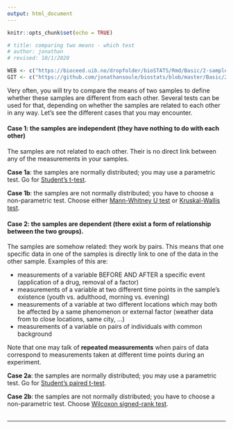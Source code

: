 ```yaml
---
output: html_document
---
```


```r
knitr::opts_chunk$set(echo = TRUE)

# title: comparing two means - which test
# author: jonathan
# revised: 10/1/2020

WEB <- c("https://bioceed.uib.no/dropfolder/bioSTATS/Rmd/Basic/2-sample/2means-whichtest.html")
GIT <- c("https://github.com/jonathansoule/biostats/blob/master/Basic/2-sample/2means-whichtest.Rmd")
```

Very often, you will try to compare the means of two samples to define whether these samples are different from each other. Several tests can be used for that, depending on whether the samples are related to each other in any way. Let's see the different cases that you may encounter.
 
#### Case 1: the samples are independent (they have nothing to do with each other)
The samples are not related to each other. Their is no direct link between any of the measurements in your samples.

  **Case 1a**: the samples are normally distributed; you may use a parametric test. Go for [Student's t-test](http://biostats.w.uib.no/comparing-two-means-t-test/){target="_blank"}.

  **Case 1b**: the samples are not normally distributed; you have to choose a non-parametric test. Choose either [Mann-Whitney U test](http://biostats.w.uib.no/comparing-two-means-mann-whitney-u-test/){target="_blank"} or [Kruskal-Wallis test](http://biostats.w.uib.no/comparing-two-means-kruskal-wallis-test/){target="_blank"}.

#### Case 2: the samples are dependent (there exist a form of relationship between the two groups).
The samples are somehow related: they work by pairs. This means that one specific data in one of the samples is directly link to one of the data in the other sample. Examples of this are:

  + measurements of a variable BEFORE AND AFTER a specific event (application of a drug, removal of a factor)
  + measurements of a variable at two different time points in the sample's existence (youth vs. adulthood, morning vs. evening)
  + measurements of a variable at two different locations which may both be affected by a same phenomenon or external factor (weather data from to close locations, same city, ...)
  + measurements of a variable on pairs of individuals with common background

Note that one may talk of **repeated measurements** when pairs of data correspond to measurements taken at different time points during an experiment.

  **Case 2a**: the samples are normally distributed; you may use a parametric test. Go for [Student's paired t-test](http://biostats.w.uib.no/comparing-two-means-students-paired-t-test/){target="_blank"}.

  **Case 2b**: the samples are not normally distributed; you have to choose a non-parametric test. Choose [Wilcoxon signed-rank test](http://biostats.w.uib.no/comparing-two-means-wilcoxon-signed-rank-test/){target="_blank"}.
<br/><br/>

***
<!-- UNCOMMENT TO ACTIVATE
Get the Rmarkdown file corresponding to this page on [GitHub](`r GIT`){target="_blank"}.
-->
